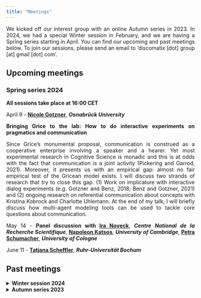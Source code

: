 ```yaml
---
title: "Meetings"
---
```


<style>
body {
  text-align: justify}

h1 {
  text-align: center
}
</style>

We kicked off our interest group with an online Autumn series in 2023. In 2024, we had a special Winter session in February, and we are having a Spring series starting in April. You can find our upcoming and past meetings below. To join our sessions, please send an email to 'discomatix [dot] group [at] gmail [dot] com'.

## Upcoming meetings

### **Spring series 2024** 

**All sessions take place at 16:00 CET** 

April 9 - **[Nicole Gotzner](https://sites.google.com/view/nicolegotzner)**, ***Osnabrück University***

**Bringing Grice to the lab: How to do interactive experiments on pragmatics and communication**

Since Grice’s monumental proposal, communication is construed as a cooperative enterprise involving a speaker and a hearer. Yet most experimental research in Cognitive Science is monadic and this is at odds with the fact that communication is a joint activity (Pickering and Garrod, 2021). Moreover, it presents us with an empirical gap: almost no fair empirical test of the Gricean model exists. I will discuss two strands of research that try to close this gap. (1) Work on implicature with interactive dialog experiments (e.g. Gotzner and Benz, 2018; Benz and Gotzner, 2021) and (2) ongoing research on referential communication about concepts with Kristina Kobrock and Charlotte Uhlemann. At the end of my talk, I will briefly discuss how multi-agent modeling tools can be used to tackle core questions about communication.

May 14 - **Panel discussion with [Ira Noveck](https://sites.google.com/site/iranoveck)**, ***Centre National de la Recherche Scientifique***, **[Napoleon Katsos](https://sites.google.com/site/napoleonkatsos/home)**, ***University of Cambridge***, **[Petra Schumacher](https://idsl1.phil-fak.uni-koeln.de/en/personen/professorenseiten/prof-dr-petra-b-schumacher)**, ***University of Cologne***

June 11 - **[Tatjana Scheffler](https://tscheffler.github.io/)**, ***Ruhr-Universität Bochum***


## Past meetings

<details>
<summary>**Winter session 2024**</summary>

On February 6 we had a special themed session on multimodality in discourse and pragmatics with 5-min flash talks by the speakers below. 

**[Anita Slonimska](https://www.mpi.nl/people/slonimska-anita)**, ***Max Planck Institute of Psycholinguistics***

**Rethinking communicative efficiency: Insights from sign languages**\
\

**[Jonas Nölle](https://scholar.google.co.uk/citations?user=iISC70gAAAAJ&hl=en)**, ***University of Glasgow***

**More than affect: Facial expressions serve as pragmatic signals in multimodal communication**\
\

**[Schuyler Laparle](https://sites.google.com/view/schuyler-laparle/)**, ***Tilburg University***

**The iconicity of abstract structure: Gesturing discourse relations**


*For a recording of this session, send us an email.*
</details>

<details>
<summary>**Autumn series 2023**</summary>

<details>
<summary>December 6 - **[Vera Demberg](https://www.uni-saarland.de/lehrstuhl/demberg/members/verademberg.html)**, ***Saarland University***</summary>

**Combining experimental work with computational modelling to better understand pragmatic processing**

In this talk, I will argue that complementing experimental research with computational modelling can be highly beneficial for developing a deeper understanding of pragmatic processing in humans. I will illustrate this claim with an example from current research at our lab, where we investigated how comprehenders adapt to speaker-specific use of uncertainty expressions (e.g., one speaker uses the word “probably” rather generously in situations where the probability of the event is not all that high, vs. another speaker who uses the word “probably” more cautiously). Specifically, we were interested in individual differences between study participants with respect to how strongly they adapt their expectations / interpretations to how they have experienced the two speakers use uncertainty expressions like “probably”. We examined how any differences in adaptation are related to individual differences between participants (working memory updating, reasoning ability, linguistic experience, theory of mind abilities). In the experiment we found a correlation between adaptation strength and abilities in terms of working memory updating as measured by the keep track task. I will discuss our efforts in constructing a computational model of this effect, and what additional questions this exercise brought up.

*For a recording of this talk, send us an email.*
</details>

<details>
<summary>November 15 - **[Ingmar Brilmayer](https://idsl1.phil-fak.uni-koeln.de/personen/lehrende-a-z/dr-ingmar-brilmayer)**, ***University of Cologne***</summary>

**Combined eyetracking and EEG in an interactive setting: the what, the why and the wherefore**

In this talk, I will talk about setup, data recording and data analysis in our interactive laboratory in Cologne. In the first part of the talk, I will talk about the requirements for interactive research in terms of hardware and software. In the second part of the talk, I will present two studies that we designed and conducted in our lab, the difficulties with building the experiment, as well as with data analysis that arise from the naturalistic design of the studies. In the last part, I will present results of these experiments, showing that, despite all the difficulties, it is worth the effort.

*For a recording of this talk, send us an email.*

</details>

<details>
<summary>October 18 - **[Chris Cummins](https://www.crcummins.com/)**, ***University of Edinburgh***</summary>

**Psychic linguistics?**

Readers of experimental linguistics papers can occasionally be struck by a curious sensation. Based on what’s in the methods section, you don’t know whether a particular manipulation will make a difference to the outcome variable (say, response time), or in which direction it will shift if so. But when you look at the full lists of stimuli, you suddenly develop a strong sense of what’s going to happen, and that premonition comes true upon reading the rest of the paper.

In this talk I use this idea briefly to discuss three points: whether we’re allowed to ‘accidentally’ introduce confounds in our materials; how the main-text examples in a paper relate to what’s in the appendix; and under what circumstances it’s really necessary to leave the armchair and actually run a study.
</details>
</details>
